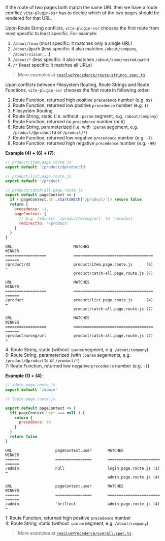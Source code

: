 If the route of two pages both match the same URL then we have a route conflict: `vite-plugin-ssr` has to decide which of the two pages should be rendered for that URL.

Upon Route String conflicts, `vite-plugin-ssr` chooses the first route from most specific to least specific. For example:

1. `/about/team` (most specific: it matches only a single URL)
1. `/about/@path` (less specific: it also matches `/about/company`, `/about/vision`, ...)
1. `/about/*` (less specific: it also matches `/about/some/nested/path`)
1. `/*` (least specific: it matches all URLs)

> More examples at [`resolvePrecedence/route-strings.spec.ts`](https://github.com/brillout/vite-plugin-ssr/blob/main/vite-plugin-ssr/shared/route/resolvePrecedence/route-strings.spec.ts).

Upon conflicts between Filesystem Routing, Route Strings and Route Functions, `vite-plugin-ssr` chooses the first route in following order:

1. Route Function, returned high positive `precedence` number (e.g. `99`)
1. Route Function, returned low positive `precedence` number (e.g. `1`)
1. Filesystem Routing
1. Route String, static (i.e. without `:param` segment, e.g. `/about/company`)
1. Route Function, returned no `precedence` number (or `0`)
1. Route String, parameterized (i.e. with `:param` segement, e.g. `/product/@productId` or `/product/*`)
1. Route Function, returned low negative `precedence` number (e.g. `-1`)
1. Route Function, returned high negative `precedence` number (e.g. `-99`)

**Example (4) + (6) + (7)**:

```js
// product/item.page.route.js
export default '/product/@productId'
```
```js
// product/list.page.route.js
export default '/product'
```

```js
// product/catch-all.page.route.js
export default pageContext => {
  if (!pageContext.url.startsWith('/product/')) return false
  return {
    precedence: -1,
    pageContext: {
      // E.g. redirect `/product/wrong/url` to `/product`
      redirectTo: '/product'
    }
  }
}
```

```
URL                           MATCHES                                    WINNER
==================            ===================================        ======
/product/42                   product/item.page.route.js      (6)        ⬅️
                              product/catch-all.page.route.js (7)
```
```
URL                           MATCHES                                    WINNER
==================            ===================================        ======
/product                      product/list.page.route.js      (4)        ⬅️
                              product/catch-all.page.route.js (7)
```
```
URL                           MATCHES                                    WINNER
==================            ===================================        ======
/product/wrong/url            product/catch-all.page.route.js (7)        ⬅️
```

4: Route String, static (without `:param` segment, e.g. `/about/company`)  
6: Route String, parameterized (with `:param` segements, e.g. `/product/@productId` or `/product/*`)  
7: Route Function, returned low negative `precedence` number (e.g. `-1`)  

**Example (1) + (4)**:

```js
// admin.page.route.js
export default '/admin'
```
```js
// login.page.route.js

export default pageContext => {
  if( pageContext.user === null ) {
    return {
      precedence: 99
    }
  }
  return false
}
```

```
URL                   pageContext.user       MATCHES                       WINNER
======                ================       =======================       ======
/admin                null                   login.page.route.js (1)       ⬅️
                                             admin.page.route.js (4)
```
```
URL                   pageContext.user       MATCHES                       WINNER
======                ================       =======================       ======
/admin                'brillout'             admin.page.route.js (4)       ⬅️
```

1: Route Function, returned high positive `precedence` number  
4: Route String, static (without `:param` segment, e.g. `/about/company`)  

> More examples at [`resolvePrecedence/overall.spec.ts`](https://github.com/brillout/vite-plugin-ssr/blob/main/vite-plugin-ssr/shared/route/resolvePrecedence/overall.spec.ts).
